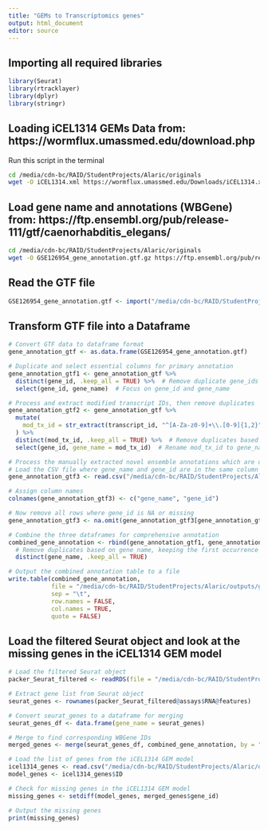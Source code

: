 ```yaml
---
title: "GEMs to Transcriptomics genes"
output: html_document
editor: source
---
```

## Importing all required libraries
```r
library(Seurat)
library(rtracklayer)
library(dplyr)
library(stringr)
```

## Loading iCEL1314 GEMs Data from: https://wormflux.umassmed.edu/download.php
Run this script in the terminal
```bash
cd /media/cdn-bc/RAID/StudentProjects/Alaric/originals
wget -O iCEL1314.xml https://wormflux.umassmed.edu/Downloads/iCEL1314.xml
```

## Load gene name and annotations (WBGene) from: https://ftp.ensembl.org/pub/release-111/gtf/caenorhabditis_elegans/
```bash
cd /media/cdn-bc/RAID/StudentProjects/Alaric/originals
wget -O GSE126954_gene_annotation.gtf.gz https://ftp.ensembl.org/pub/release-111/gtf/caenorhabditis_elegans/Caenorhabditis_elegans.WBcel235.111.gtf.gz
```

## Read the GTF file
```r
GSE126954_gene_annotation.gtf <- import("/media/cdn-bc/RAID/StudentProjects/Alaric/originals/GSE126954_gene_annotation.gtf.gz")
```

## Transform GTF file into a Dataframe 
```r
# Convert GTF data to dataframe format
gene_annotation_gtf <- as.data.frame(GSE126954_gene_annotation.gtf)

# Duplicate and select essential columns for primary annotation
gene_annotation_gtf1 <- gene_annotation_gtf %>%
  distinct(gene_id, .keep_all = TRUE) %>%  # Remove duplicate gene_ids
  select(gene_id, gene_name)  # Focus on gene_id and gene_name

# Process and extract modified transcript IDs, then remove duplicates
gene_annotation_gtf2 <- gene_annotation_gtf %>%
  mutate(
    mod_tx_id = str_extract(transcript_id, "^[A-Za-z0-9]+\\.[0-9]{1,2}")  # Extract base ID and version
  ) %>%
  distinct(mod_tx_id, .keep_all = TRUE) %>%  # Remove duplicates based on modified transcript ID
  select(gene_id, gene_name = mod_tx_id)  # Rename mod_tx_id to gene_name

# Process the manually extracted novel ensemble annotations which are different from the pattern ^[A-Za-z0-9]+\\.[0-9]{1,2}
# Load the CSV file where gene_name and gene_id are in the same column separated by ";"
gene_annotation_gtf3 <- read.csv("/media/cdn-bc/RAID/StudentProjects/Alaric/outputs/genes_ids_ensemble_missing.csv", header=FALSE, sep =";", stringsAsFactors=FALSE)

# Assign column names
colnames(gene_annotation_gtf3) <- c("gene_name", "gene_id")

# Now remove all rows where gene_id is NA or missing
gene_annotation_gtf3 <- na.omit(gene_annotation_gtf3[gene_annotation_gtf3$gene_id != "", ])

# Combine the three dataframes for comprehensive annotation
combined_gene_annotation <- rbind(gene_annotation_gtf1, gene_annotation_gtf2, gene_annotation_gtf3) %>%
  # Remove duplicates based on gene_name, keeping the first occurrence of each gene_name
  distinct(gene_name, .keep_all = TRUE)

# Output the combined annotation table to a file
write.table(combined_gene_annotation, 
            file = "/media/cdn-bc/RAID/StudentProjects/Alaric/outputs/gene_annotation_gtf.txt",
            sep = "\t", 
            row.names = FALSE, 
            col.names = TRUE, 
            quote = FALSE)
```

## Load the filtered Seurat object and look at the missing genes in the iCEL1314 GEM model
```r
# Load the filtered Seurat object
packer_Seurat_filtered <- readRDS(file = "/media/cdn-bc/RAID/StudentProjects/Alaric/outputs/RDS_files/packer_Seurat_filtered.rds")

# Extract gene list from Seurat object
seurat_genes <- rownames(packer_Seurat_filtered@assays$RNA@features)

# Convert seurat_genes to a dataframe for merging
seurat_genes_df <- data.frame(gene_name = seurat_genes)

# Merge to find corresponding WBGene IDs
merged_genes <- merge(seurat_genes_df, combined_gene_annotation, by = "gene_name", all.x = TRUE)

# Load the list of genes from the iCEL1314 GEM model
icel1314_genes <- read.csv("/media/cdn-bc/RAID/StudentProjects/Alaric/outputs/iCEL1314_genes.csv", stringsAsFactors = FALSE)
model_genes <- icel1314_genes$ID

# Check for missing genes in the iCEL1314 GEM model
missing_genes <- setdiff(model_genes, merged_genes$gene_id)

# Output the missing genes
print(missing_genes)
```
